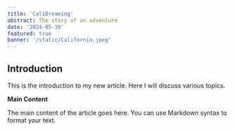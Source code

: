 ```yaml
---
title: 'CaliDreaming'
abstract: The story of an adventure
date: '2024-05-30'
featured: true
banner: '/static/California.jpeg'
---
```


## Introduction

This is the introduction to my new article. Here I will discuss various topics.

**Main Content**

The main content of the article goes here. You can use Markdown syntax to format your text.
